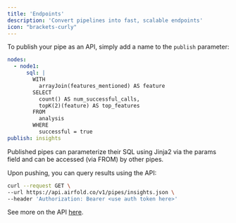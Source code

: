 ```yaml
---
title: 'Endpoints'
description: 'Convert pipelines into fast, scalable endpoints'
icon: "brackets-curly"
---
```


To publish your pipe as an API, simply add a name to the `publish` parameter:

```yaml insights.yaml
nodes:
  - node1:
      sql: |
        WITH
          arrayJoin(features_mentioned) AS feature
        SELECT
          count() AS num_successful_calls,
          topK(2)(feature) AS top_features
        FROM
          analysis
        WHERE
          successful = true
publish: insights

```

Published pipes can parameterize their SQL using Jinja2 via the params field and can be accessed (via FROM) by other pipes.

Upon pushing, you can query results using the API:

```bash
curl --request GET \
--url https://api.airfold.co/v1/pipes/insights.json \
--header 'Authorization: Bearer <use auth token here>'
```

See more on the API [here](/api-reference).